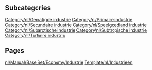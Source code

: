 
== Subcategories ==
[[Category/nl/Gematigde industrie]]
[[Category/nl/Primaire industrie]]
[[Category/nl/Secundaire industrie]]
[[Category/nl/Speelgoedland industrie]]
[[Category/nl/Subarctische industrie]]
[[Category/nl/Subtropische industrie]]
[[Category/nl/Tertiaire industrie]]

== Pages ==
[[nl/Manual/Base Set/Economy/Industrie]]
[[Template/nl/Industrieën]]
